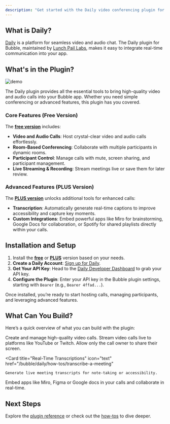 ```yaml
---
description: "Get started with the Daily video conferencing plugin for Bubble."
---
```



## What is Daily?

[Daily](https://www.daily.co/) is a platform for seamless video and audio chat. The Daily plugin for Bubble, maintained by [Lunch Pail Labs](https://www.lunchpaillabs.com), makes it easy to integrate real-time communication into your app.

## What's in the Plugin?

![demo](https://res.cloudinary.com/dpfmaccxx/image/upload/v1727828385/chatplugindemo_yxpv8u.gif)

The Daily plugin provides all the essential tools to bring high-quality video and audio calls into your Bubble app. Whether you need simple conferencing or advanced features, this plugin has you covered.

### Core Features (Free Version)

The [**free version**](https://bubble.io/plugin/daily-video-chat-1622494385281x917140771709124600) includes:

- **Video and Audio Calls**: Host crystal-clear video and audio calls effortlessly.
- **Room-Based Conferencing**: Collaborate with multiple participants in dynamic rooms.
- **Participant Control**: Manage calls with mute, screen sharing, and participant management.
- **Live Streaming & Recording**: Stream meetings live or save them for later review.

### Advanced Features (PLUS Version)

The [**PLUS version**](https://bubble.io/plugin/daily-video--audio-plus-1727441795463x240182085842370560) unlocks additional tools for enhanced calls:

- **Transcription**: Automatically generate real-time captions to improve accessibility and capture key moments.
- **Custom Integrations**: Embed powerful apps like Miro for brainstorming, Google Docs for collaboration, or Spotify for shared playlists directly within your calls.

## Installation and Setup

1. Install the [**free**](https://bubble.io/plugin/daily-video-chat-1622494385281x917140771709124600) or [**PLUS**](https://bubble.io/plugin/daily-video--audio-plus-1727441795463x240182085842370560) version based on your needs.
2. **Create a Daily Account**: [Sign up for Daily](https://dashboard.daily.co/u/signup).
3. **Get Your API Key**: Head to the [Daily Developer Dashboard](https://dashboard.daily.co/developers) to grab your API key.
4. **Configure the Plugin**: Enter your API key in the Bubble plugin settings, starting with `Bearer` (e.g., `Bearer 4ffad...`).

Once installed, you’re ready to start hosting calls, managing participants, and leveraging advanced features.

## What Can You Build?

Here’s a quick overview of what you can build with the plugin:

<CardGroup cols={3}>
  <Card
    title="Video calls"
    icon="video"
    href="https://www.daily.co/blog/integrate-daily-video-chat-in-your-bubble-app-in-less-than-30-minutes"
  >
    Create and manage high-quality video calls.
  </Card>
  <Card
    title="Livestreams"
    icon="tv"
    href="/bubble/daily/how-tos/set-up-livestream"
  >
    Stream video calls live to platforms like YouTube or Twitch.
  </Card>
  <Card
    title="Broadcasts"
    icon="airplay"
    href="/bubble/daily/how-tos/owner-only-broadcast"
  >
    Allow only the call owner to share their screen.
  </Card>

</CardGroup>
<CardGroup cols={2}>

  <Card
    title="Real-Time Transcriptions"
    icon="text"
    href="/bubble/daily/how-tos/transcribe-a-meeting"
  >
    Generate live meeting transcripts for note-taking or accessibility.
  </Card>
  <Card
    title="Collaborative Apps"
    icon="share"
    href="/bubble/daily/how-tos/add-custom-integrations"
  >
    Embed apps like Miro, Figma or Google docs in your calls and collaborate in
    real-time.
  </Card>
</CardGroup>

## Next Steps

Explore the [plugin reference](/bubble/daily/plugin-reference/actions/create-room) or check out the [how-tos](/bubble/daily/how-tos/use-daily-events) to dive deeper.

<dailyBubbleFooter />
